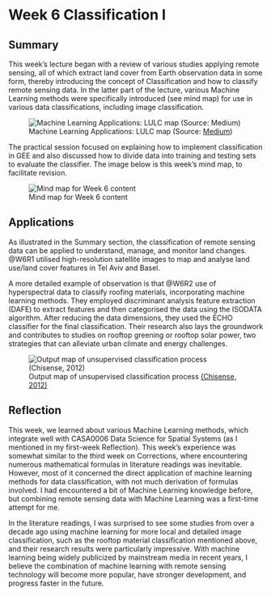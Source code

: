 # Week 6 Classification I

## Summary

This week's lecture began with a review of various studies applying remote sensing, all of which extract land cover from Earth observation data in some form, thereby introducing the concept of Classification and how to classify remote sensing data. In the latter part of the lecture, various Machine Learning methods were specifically introduced (see mind map) for use in various data classifications, including image classification.

![Machine Learning Applications: LULC map (Source: [Medium](https://medium.com/@akashmishra626/ml-use-cases-in-remote-sensing-8a07dce81051))](images/Week6/Week6MLLULC.webp)

The practical session focused on explaining how to implement classification in GEE and also discussed how to divide data into training and testing sets to evaluate the classifier. The image below is this week's mind map, to facilitate revision.

![Mind map for Week 6 content](images/Week6/Week6xmind.png)

## Applications

As illustrated in the Summary section, the classification of remote sensing data can be applied to understand, manage, and monitor land changes. @W6R1 utilised high-resolution satellite images to map and analyse land use/land cover features in Tel Aviv and Basel.

A more detailed example of observation is that @W6R2 use of hyperspectral data to classify roofing materials, incorporating machine learning methods. They employed discriminant analysis feature extraction (DAFE) to extract features and then categorised the data using the ISODATA algorithm. After reducing the data dimensions, they used the ECHO classifier for the final classification. Their research also lays the groundwork and contributes to studies on rooftop greening or rooftop solar power, two strategies that can alleviate urban climate and energy challenges.

![Output map of unsupervised classification process [(Chisense, 2012)](https://shengaric92.github.io/CASA0023_Learning_diary/references.html)](images/Week6/Week6R2.png)

## Reflection

This week, we learned about various Machine Learning methods, which integrate well with CASA0006 Data Science for Spatial Systems (as I mentioned in my first-week Reflection). This week's experience was somewhat similar to the third week on Corrections, where encountering numerous mathematical formulas in literature readings was inevitable. However, most of it concerned the direct application of machine learning methods for data classification, with not much derivation of formulas involved. I had encountered a bit of Machine Learning knowledge before, but combining remote sensing data with Machine Learning was a first-time attempt for me.

In the literature readings, I was surprised to see some studies from over a decade ago using machine learning for more local and detailed image classification, such as the rooftop material classification mentioned above, and their research results were particularly impressive. With machine learning being widely publicized by mainstream media in recent years, I believe the combination of machine learning with remote sensing technology will become more popular, have stronger development, and progress faster in the future.
